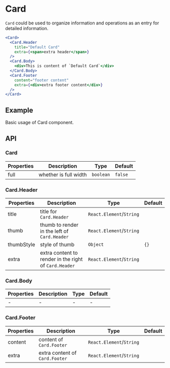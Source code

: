 # Card

`Card` could be used to organize information and operations as an entry for detailed information.

```jsx
<Card>
  <Card.Header
    title="Default Card"
    extra={<span>extra header</span>}
  />
  <Card.Body>
    <div>This is content of `Default Card`</div>
  </Card.Body>
  <Card.Footer
    content="footer content"
    extra={<div>extra footer content</div>}
  />
</Card>
```

## Example

Basic usage of Card component.

<Demo src="../../components/card/demo/Example.tsx" />

## API

### Card

Properties | Description | Type | Default
-----------|------------|------|--------
| full | whether is full width | `boolean` | `false` |

### Card.Header

Properties | Description | Type | Default
-----------|------------|------|--------
| title | title for `Card.Header` | `React.Element`/`String` | |
| thumb | thumb to render in the left of  `Card.Header`  | `React.Element`/`String` | |
| thumbStyle | style of thumb | `Object` | `{}` |
| extra | extra content to render in the right of `Card.Header` | `React.Element`/`String` | |

### Card.Body

Properties | Description | Type | Default
-----------|------------|------|--------
| - | - | - | - |

### Card.Footer

Properties | Description | Type | Default
-----------|------------|------|--------
| content | content of `Card.Footer` | `React.Element`/`String` | |
| extra | extra content of `Card.Footer` | `React.Element`/`String` | |
